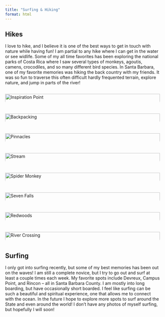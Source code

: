 ```yaml
---
title: "Surfing & Hiking"
format: html
---
```


```{=html}
<style>
.image-grid {
  display: grid;
  grid-template-columns: repeat(auto-fit, minmax(250px, 1fr));
  gap: 15px;
}

.image-container {
  position: relative;
  overflow: hidden;
  border-radius: 12px;
}

.image-container img {
  width: 100%;
  display: block;
  transition: transform 0.5s ease;
}

.image-container:hover img {
  transform: scale(1.05);
}

.overlay-text {
  position: absolute;
  bottom: 0;
  background: rgba(0,0,0,0.6);
  color: white;
  width: 100%;
  padding: 10px;
  text-align: center;
  opacity: 0;
  transition: opacity 0.3s ease;
}

.image-container:hover .overlay-text {
  opacity: 1;
}
</style>
```

## Hikes

I love to hike, and I believe it is one of the best ways to get in touch with nature while having fun! I am partial to any hike where I can get in the water or see widlife. Some of my all time favorites has been exploring the national parks of Costa Rica where I saw several types of monkeys, agoutis, camens, crocodiles, and so many different bird species. In Santa Barbara, one of my favorite memories was hiking the back country with my friends. It was so fun to traverse this often difficult hardly frequented terrain, explore nature, and jump in parts of the river!

::::::::::::::::::: image-grid
:::: image-container
<img src="images/IMG_1097.jpg" alt="Inspiration Point"/>

::: overlay-text
View from Inspiration Point, Santa Barbara
:::
::::

:::: image-container
<img src="images/IMG_1099.jpg" alt="Backpacking"/>

::: overlay-text
A friend and I Backpacking near Dick Smith Wilderness, Santa Barbara
:::
::::

:::: image-container
<img src="images/IMG_1101.jpg" alt="Pinnacles"/>

::: overlay-text
Me at Pinnacles National Park
:::
::::

:::: image-container
<img src="images/IMG_1104.jpg" alt="Stream"/>

::: overlay-text
A stream near Tangerine Falls, Santa Barbara
:::
::::

:::: image-container
<img src="images/IMG_1105.jpg" alt="Spider Monkey"/>

::: overlay-text
A Spider Monkey in Cahuita National Park, Costa Rica
:::
::::

:::: image-container
<img src="images/IMG_1107.jpg" alt="Seven Falls"/>

::: overlay-text
Seven Falls, Santa Barbara
:::
::::

:::: image-container
<img src="images/IMG_1108.jpg" alt="Redwoods"/>

::: overlay-text
Redwoods at Point Reyes, California
:::
::::

:::: image-container
<img src="images/IMG_1109.jpg" alt="River Crossing"/>

::: overlay-text
Forging the river, Santa Barbara back country
:::
::::
:::::::::::::::::::

##  Surfing

I only got into surfing recently, but some of my best memories has been out on the waves! I am still a complete novice, but I try to go out and surf at least a couple times each week. My favorite spots include Devreux, Campus Point, and Rincon – all in Santa Barbara County. I am mostly into long boarding, but have occasionally short boarded. I feel like surfing can be such a beautiful and spiritual experience, one that allows me to connect with the ocean. In the future I hope to explore more spots to surf around the State and even around the world! I don't have any photos of myself surfing, but hopefully I will soon!
